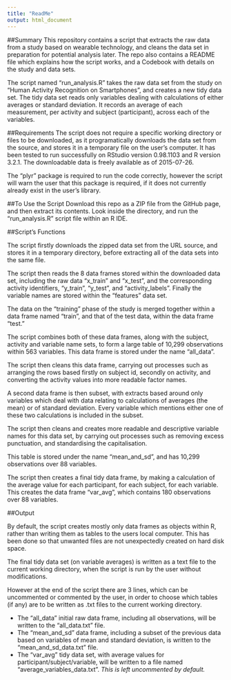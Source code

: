 ```yaml
---
title: "ReadMe"
output: html_document
---
```


##Summary
This repository contains a script that extracts the raw data from a study based on wearable technology, and cleans the data set in preparation for potential analysis later. The repo also contains a README file which explains how the script works, and a Codebook with details on the study and data sets.

The script named "run_analysis.R" takes the raw data set from the study on "Human Activity Recognition on Smartphones", and creates a new tidy data set. The tidy data set reads only variables dealing with calculations of either averages or standard deviation. It records an average of each measurement, per activity and subject (participant), across each of the variables. 

##Requirements
The script does not require a specific working directory or files to be downloaded, as it programatically downloads the data set from the source, and stores it in a temporary file on the user's computer. It has been tested to run successfully on RStudio version 0.98.1103 and R version 3.2.1. The downloadable data is freely available as of 2015-07-26.

The "plyr" package is required to run the code correctly, however the script will warn the user that this package is required, if it does not currently already exist in the user's library.

##To Use the Script
Download this repo as a ZIP file from the GitHub page, and then extract its contents. Look inside the directory, and run the "run_analysis.R" script file within an R IDE.

##Script's Functions

The script firstly downloads the zipped data set from the URL source, and stores it in a temporary directory, before extracting all of the data sets into the same file.

The script then reads the 8 data frames stored within the downloaded data set, including the raw data "x\_train" and "x\_test", and the corresponding activity identifiers, "y\_train", "y\_test", and "activity\_labels". Finally the variable names are stored within the "features" data set.

The data on the "training" phase of the study is merged together within a data frame named "train", and that of the test data, within the data frame "test."

The script combines both of these data frames, along with the subject, activity and variable name sets, to form a large table of 10,299 observations within 563 variables. This data frame is stored under the name "all_data". 

The script then cleans this data frame, carrying out processes such as arranging the rows based firstly on subject id, secondly on activity, and converting the activity values into more readable factor names. 

A second data frame is then subset, with extracts based around only variables which deal with data relating to calculations of averages (the mean) or of standard deviation. Every variable which mentions either one of these two calculations is included in the subset. 

The script then cleans and creates more readable and descriptive variable names for this data set, by carrying out processes such as removing excess punctuation, and standardising the capitalisation. 

This table is stored under the name "mean\_and\_sd", and has 10,299 observations over 88 variables.

The script then creates a final tidy data frame, by making a calculation of the average value for each participant, for each subject, for each variable. This creates the data frame "var_avg", which contains 180 observations over 88 variables. 

##Output

By default, the script creates mostly only data frames as objects within R, rather than writing them as tables to the users local computer. This has been done so that unwanted files are not unexpectedly created on hard disk space. 

The final tidy data set (on variable averages) is written as a text file to the current working directory, when the script is run by the user without modifications.

However at the end of the script there are 3 lines, which can be uncommented or commented by the user, in order to choose which tables (if any) are to be written as .txt files to the current working directory.

* The "all\_data" initial raw data frame, including all observations, will be written to the "all\_data.txt" file.
* The "mean\_and\_sd" data frame, including a subset of the previous data based on variables of mean and standard deviation, is written to the "mean\_and\_sd_data.txt" file.
* The "var\_avg" tidy data set, with average values for participant/subject/variable, will be written to a file named "average\_variables\_data.txt". _This is left uncommented by default._

